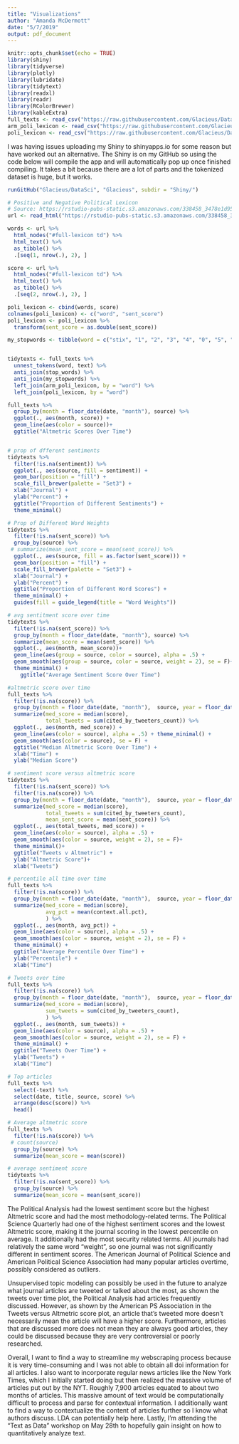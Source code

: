 ```yaml
---
title: "Visualizations"
author: "Amanda McDermott"
date: "5/7/2019"
output: pdf_document
---
```


```r
knitr::opts_chunk$set(echo = TRUE)
library(shiny)
library(tidyverse)
library(plotly)
library(lubridate)
library(tidytext)
library(readxl)
library(readr)
library(RColorBrewer)
library(kableExtra)
full_texts <- read_csv("https://raw.githubusercontent.com/Glacieus/DataSci/master/Data/full_texts.csv")
arm_poli_lexicon <- read_csv("https://raw.githubusercontent.com/Glacieus/DataSci/master/Data/arm_poli_lexicon.csv")
poli_lexicon <- read_csv("https://raw.githubusercontent.com/Glacieus/DataSci/master/Data/poli_lexicon.csv")

```
\section*{Shiny}
I was having issues uploading my Shiny to shinyapps.io for some reason but have worked out an alternative. The Shiny is on my GitHub so using the code below will compile the app and will automatically pop up once finished compiling. It takes a bit because there are a lot of parts and the tokenized dataset is huge, but it works.
```r
runGitHub("Glacieus/DataSci", "Glacieus", subdir = "Shiny/")
```

\section*{Visualizations}
```r
# Positive and Negative Political Lexicon
# Source: https://rstudio-pubs-static.s3.amazonaws.com/338458_3478e1d95ccf49bf90b30abdb4e3bd40.html
url <- read_html("https://rstudio-pubs-static.s3.amazonaws.com/338458_3478e1d95ccf49bf90b30abdb4e3bd40.html")

words <- url %>% 
  html_nodes("#full-lexicon td") %>% 
  html_text() %>% 
  as_tibble() %>% 
  .[seq(1, nrow(.), 2), ]

score <- url %>% 
  html_nodes("#full-lexicon td") %>% 
  html_text() %>% 
  as_tibble() %>% 
  .[seq(2, nrow(.), 2), ]

poli_lexicon <- cbind(words, score)
colnames(poli_lexicon) <- c("word", "sent_score")
poli_lexicon <- poli_lexicon %>% 
  transform(sent_score = as.double(sent_score))

```

```r
my_stopwords <- tibble(word = c("stix", "1", "2", "3", "4", "0", "5", "x1d6fc", "e.g", "al", "6", "x_", "10", "ij", "x1d6fd", "i.e", "y_", "7", "8", "9", "10", "11", "12", "gd", "20", "tq", "13", "14","15","16","17","18","19","20", "x1d702", "x170e", "ast", "x1d707", "mathbf", "unicode", "au", "library", "libraryfind", "scholarfind", "eqnarray", "displaystyle", "web", "crossref"))


tidytexts <- full_texts %>% 
  unnest_tokens(word, text) %>% 
  anti_join(stop_words) %>% 
  anti_join(my_stopwords) %>% 
  left_join(arm_poli_lexicon, by = "word") %>% 
  left_join(poli_lexicon, by = "word")
```

```r
full_texts %>%
  group_by(month = floor_date(date, "month"), source) %>% 
  ggplot(., aes(month, score)) +
  geom_line(aes(color = source))+
  ggtitle("Altmetric Scores Over Time")


# prop of dfferent sentiments
tidytexts %>% 
  filter(!is.na(sentiment)) %>% 
  ggplot(., aes(source, fill = sentiment)) +
  geom_bar(position = "fill") +
  scale_fill_brewer(palette = "Set3") +
  xlab("Journal") +
  ylab("Percent") +
  ggtitle("Proportion of Different Sentiments") +
  theme_minimal()

# Prop of Different Word Weights
tidytexts %>% 
  filter(!is.na(sent_score)) %>% 
  group_by(source) %>% 
 # summarize(mean_sent_score = mean(sent_score)) %>% 
  ggplot(., aes(source, fill = as.factor(sent_score))) +
  geom_bar(position = "fill") +
  scale_fill_brewer(palette = "Set3") +
  xlab("Journal") +
  ylab("Percent") +
  ggtitle("Proportion of Different Word Scores") +
  theme_minimal() +
  guides(fill = guide_legend(title = "Word Weights"))

```



```r
# avg sentitment score over time
tidytexts %>% 
  filter(!is.na(sent_score)) %>% 
  group_by(month = floor_date(date, "month"), source) %>% 
  summarize(mean_score = mean(sent_score)) %>% 
  ggplot(., aes(month, mean_score))+
  geom_line(aes(group = source, color = source), alpha = .5) +
  geom_smooth(aes(group = source, color = source, weight = 2), se = F)+
  theme_minimal() +
    ggtitle("Average Sentiment Score Over Time")

#altmetric score over time
full_texts %>% 
  filter(!is.na(score)) %>% 
  group_by(month = floor_date(date, "month"),  source, year = floor_date(date, "year")) %>% 
  summarize(med_score = median(score),
            total_tweets = sum(cited_by_tweeters_count)) %>% 
  ggplot(., aes(month, med_score)) +
  geom_line(aes(color = source), alpha = .5) + theme_minimal() +
  geom_smooth(aes(color = source), se = F) +
  ggtitle("Median Altmetric Score Over Time") +
  xlab("Time") +
  ylab("Median Score")

# sentiment score versus altmetric score
tidytexts %>% 
  filter(!is.na(sent_score)) %>% 
  filter(!is.na(score)) %>% 
  group_by(month = floor_date(date, "month"),  source, year = floor_date(date, "year")) %>% 
  summarize(med_score = median(score),
            total_tweets = sum(cited_by_tweeters_count),
            mean_sent_score = mean(sent_score)) %>% 
  ggplot(., aes(total_tweets, med_score)) +
  geom_line(aes(color = source), alpha = .5) +
  geom_smooth(aes(color = source, weight = 2), se = F)+
  theme_minimal()+
  ggtitle("Tweets v Altmetric") +
  ylab("Altmetric Score")+
  xlab("Tweets")

# percentile all time over time
full_texts %>% 
  filter(!is.na(score)) %>% 
  group_by(month = floor_date(date, "month"),  source, year = floor_date(date, "year")) %>% 
  summarize(med_score = median(score),
            avg_pct = mean(context.all.pct),
            ) %>% 
  ggplot(., aes(month, avg_pct)) +
  geom_line(aes(color = source), alpha = .5) +
  geom_smooth(aes(color = source, weight = 2), se = F) +
  theme_minimal() +
  ggtitle("Average Percentile Over Time") +
  ylab("Percentile") +
  xlab("Time")

# Tweets over time
full_texts %>% 
  filter(!is.na(score)) %>% 
  group_by(month = floor_date(date, "month"),  source, year = floor_date(date, "year")) %>% 
  summarize(med_score = median(score),
            sum_tweets = sum(cited_by_tweeters_count),
            ) %>% 
  ggplot(., aes(month, sum_tweets)) +
  geom_line(aes(color = source), alpha = .5) +
  geom_smooth(aes(color = source, weight = 2), se = F) +
  theme_minimal() +
  ggtitle("Tweets Over Time") +
  ylab("Tweets") +
  xlab("Time")
```

```r
# Top articles
full_texts %>% 
  select(-text) %>% 
  select(date, title, source, score) %>% 
  arrange(desc(score)) %>% 
  head()

# Average altmetric score
full_texts %>% 
  filter(!is.na(score)) %>% 
 # count(source)
  group_by(source) %>% 
  summarize(mean_score = mean(score))

# average sentiment score
tidytexts %>% 
  filter(!is.na(sent_score)) %>% 
  group_by(source) %>% 
  summarize(mean_score = mean(sent_score))
```


\section*{Summary of Findings}
The Political Analysis had the lowest sentiment score but the highest Altmetric score and had the most methodology-related terms. The Political Science Quarterly had one of the highest sentiment scores and the lowest Altmetric score, making it the journal scoring in the lowest percentile on average. It additionally had the most security related terms. All journals had relatively the same word "weight", so one journal was not significantly different in sentiment scores. The American Journal of Political Science and American Political Science Association had many popular articles overtime, possibly considered as outliers.

Unsupervised topic modeling can possibly be used in the future to analyze what journal articles are tweeted or talked about the most, as shown the tweets over time plot, the Political Analysis had articles frequently discussed. However, as shown by the American PS Association in the Tweets versus Altmetric score plot, an article that's tweeted more doesn't necessarily mean the article will have a higher score. Furthermore, articles that are discussed more does not mean they are always good articles, they could be discussed because they are very controversial or poorly researched. 

Overall, I want to find a way to streamline my webscraping process because it is very time-consuming and I was not able to obtain all doi information for all articles. I also want to incorporate regular news articles like the New York Times, which I initially started doing but then realized the massive volume of articles put out by the NYT. Roughly 7,900 articles equated to about two months of articles. This massive amount of text would be computationally difficult to process and parse for contextual information. I additionally want to find a way to contextualize the content of articles further so I know what authors discuss. LDA can potentially help here. Lastly, I'm attending the "Text as Data" workshop on May 28th to hopefully gain insight on how to quantitatively analyze text.

